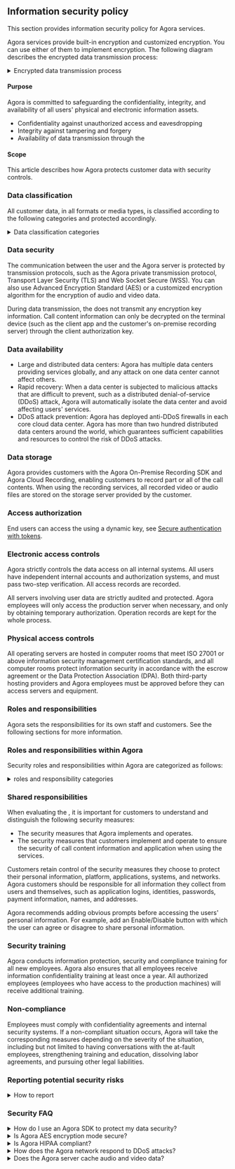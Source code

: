 ## Information security policy

This section provides information security policy for Agora services.

Agora services provide built-in encryption and customized encryption. You can use either of them to implement encryption. The following diagram describes the encrypted data transmission process:

<details>
<summary>Encrypted data transmission process</summary>
<p>![Encrypted data transmission process](/images/common/encrypted-data-transmission-process.svg)</p>
</details>

#### Purpose

Agora is committed to safeguarding the confidentiality, integrity, and availability of all users' physical and electronic information assets.

- Confidentiality against unauthorized access and eavesdropping
- Integrity against tampering and forgery
- Availability of data transmission through the <Vg k="AGORA_BACKEND"/>

#### Scope

This article describes how Agora protects customer data with security controls.

### Data classification

All customer data, in all formats or media types, is classified according to the following categories and protected accordingly.

<details>
<summary>Data classification categories</summary>

|Category |Description|
|---|---|
|Customer Account Data |Information related to the customers' Agora accounts, including customer ID, customer IP, network type, operating system, email address, telephone, product interest, programing platform, UTM information, identity, company name, company URL, billing information, trade information, purchased package information, project status, ticket, member information and console access record.|
|End User Data |Information collected by customers related to end users' personal devices and network, including microphone and camera information, CPU status, memory status, battery status, system version, phone model, phone signal level, received signal strength indicator (RSSI), network type, user attributes and channel attributes.|
|Call Content |Audio and video data of the user during a call.|
|Log |Media server logs generated by the Agora servers when accessing the <Vg k="AGORA_BACKEND"/>.| Media server logs do not contain text messages or personal information.|

</details>


### Data security

The communication between the user and the Agora server is protected by transmission protocols, such as the Agora private transmission protocol, Transport Layer Security (TLS) and Web Socket Secure (WSS). You can also use Advanced Encryption Standard (AES) or a customized encryption algorithm for the encryption of audio and video data.

During data transmission, the <Vg k="AGORA_BACKEND"/> does not transmit any encryption key information. Call content information can only be decrypted on the terminal device (such as the client app and the customer's on-premise recording server) through the client authorization key.

### Data availability

* Large and distributed data centers: Agora has multiple data centers providing services globally, and any attack on one data center cannot affect others.
* Rapid recovery: When a data center is subjected to malicious attacks that are difficult to prevent, such as a distributed denial-of-service (DDoS) attack, Agora will automatically isolate the data center and avoid affecting users' services.
* DDoS attack prevention: Agora has deployed anti-DDoS firewalls in each core cloud data center. Agora has more than two hundred distributed data centers around the world, which guarantees sufficient capabilities and resources to control the risk of DDoS attacks.

### Data storage

Agora provides customers with the Agora On-Premise Recording SDK and Agora Cloud Recording, enabling customers to record part or all of the call contents. When using the recording services, all recorded video or audio files are stored on the storage server provided by the customer.

### Access authorization

End users can access the <Vg k="AGORA_BACKEND"/> using a dynamic key, see [Secure authentication with tokens](/realtime-communication/token-authentication/authentication-workflow).

### Electronic access controls

Agora strictly controls the data access on all internal systems. All users have independent internal accounts and authorization systems, and must pass two-step verification. All access records are recorded.

All servers involving user data are strictly audited and protected. Agora employees will only access the production server when necessary, and only by obtaining temporary authorization. Operation records are kept for the whole process.

### Physical access controls

All operating servers are hosted in computer rooms that meet ISO 27001 or above information security management certification standards, and all computer rooms protect information security in accordance with the escrow agreement or the Data Protection Association (DPA). Both third-party hosting providers and Agora employees must be approved before they can access servers and equipment.

### Roles and responsibilities

Agora sets the responsibilities for its own staff and customers. See the following sections for more information.

### Roles and responsibilities within Agora

Security roles and responsibilities within Agora are categorized as follows:

<details>
<summary><Vg k="COMPANY" /> roles and responsibility categories</summary>

|Role |Responsibilities|
| ----------- | ----------- |
|Information Security Sub-Committee |The Information Security Sub-committee (ISSC) is responsible for the development and implementation of policies and procedures. The ISSC monitors company adherence, and conducts regular technical and non-technical evaluations of Agora security policies. The ISSC also designates which employees are authorized employees.|
|Authorized Employee |An authorized employee has access to the production machines required for the support and maintenance of the Agora service as determined by the ISSC.|
|All Other Staffs |All other staff are required to maintain confidentiality as required by their terms of employment and are required to immediately report of any security breach.|

</details>

### Shared responsibilities

When evaluating the <Vg k="AGORA_BACKEND"/>, it is important for customers to understand and distinguish the following security measures:

- The security measures that Agora implements and operates.
- The security measures that customers implement and operate to ensure the security of call content information and application when using the <Vg k="AGORA_BACKEND"/> services.

Customers retain control of the security measures they choose to protect their personal information, platform, applications, systems, and networks. Agora customers should be responsible for all information they collect from users and themselves, such as application logins, identities, passwords, payment information, names, and addresses.

Agora recommends adding obvious prompts before accessing the users' personal information. For example, add an Enable/Disable button with which the user can agree or disagree to share personal information.

### Security training

Agora conducts information protection, security and compliance training for all new employees. Agora also ensures that all employees receive information confidentiality training at least once a year. All authorized employees (employees who have access to the production machines) will receive additional training.

### Non-compliance

Employees must comply with confidentiality agreements and internal security systems. If a non-compliant situation occurs, Agora will take the corresponding measures depending on the severity of the situation, including but not limited to having conversations with the at-fault employees, strengthening training and education, dissolving labor agreements, and pursuing other legal liabilities.

### Reporting potential security risks

<details>
<summary>How to report</summary>

Please report any potential risks of Agora services that you may notice to security@agora.io. Please use our PGP public key (Key ID: 2F4553BE) to encrypt your report, as potential security risks are usually sensitive. We assure our security experts will handle the issue immediately once they receive your report.

To facilitate troubleshooting and verification, please include the following information in your email:

- Your contact information.
- The version of the impacted SDK or solution.
- Description of the potential risks.
- Miscellaneous technical details, such as your system configurations, methods or steps for reproducing the issue.

To better protect our system and customers, Agora also invites security researchers to report any bug or vulnerabilities they discover to us. Click [Bug Bounty](#agora-bug-bounty-program) to know more.

</details>

### Security FAQ

<details>
<summary>How do I use an Agora SDK to protect my data security?</summary>

To ensure the security of the transmitted data, Agora services provide the encryption for audio and video data. Customers can use AES-128/AES-256 or other algorithms preset by Agora, or use customized encryption algorithms to achieve encryption, see [Channel Encryption](/realtime-communication/advanced-features/media-stream-encryption). The encryption key is completely generated and distributed by the customer. Agora recommends that customers use separate keys for each channel to achieve the highest level of data security.
</details>

<details>
<summary>Is Agora AES encryption mode secure?</summary>

For network protocol encryption, Agora SDKs use AES_128 mode to encrypt network payload.

For channel encryption, Agora SDKs support AES_128/AES_256 mode to encrypt audio and video. For those who have higher requirements for content security, Agora recommends using our customized encryption. Note that the On-Premise Recording SDK and Cloud Recording does not support customized encryption. For details, please send email to support@agora.io.

</details>

<details>
<summary>Is Agora HIPAA compliant?</summary>

Yes.

</details>

<details>
<summary>How does the Agora network respond to DDoS attacks?</summary>

Agora regularly scans core network nodes to check and clear possible security holes. Agora also configures anti-DDoS firewalls in each core cloud data center to protect them from attacks. Agora has more than two hundred distributed data centers around the world, which guarantees sufficient capabilities and resources to control the risk of DDoS attacks.
</details>

<details>
<summary>Does the Agora server cache audio and video data?</summary>

When using Agora services, the audio and video data are transmitted through the Agora servers. Agora servers cache the audio and video data for 10 seconds during the transmission and release all audio and video data immediately after the call.
</details>
